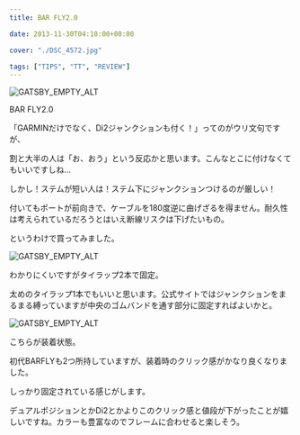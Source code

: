 ---
title: BAR FLY2.0

date: 2013-11-30T04:10:00+00:00

cover: "./DSC_4572.jpg"

tags: ["TIPS", "TT", "REVIEW"]
---

![GATSBY_EMPTY_ALT](./DSC_4572.jpg)

BAR FLY2.0

「GARMINだけでなく、Di2ジャンクションも付く！」ってのがウリ文句ですが、

割と大半の人は「お、おう」という反応かと思います。こんなとこに付けなくてもいいですしね…

しかし！ステムが短い人は！ステム下にジャンクションつけるのが厳しい！

付いてもポートが前向きで、ケーブルを180度逆に曲げざるを得ません。耐久性は考えられているだろうとはいえ断線リスクは下げたいもの。

というわけで買ってみました。

![GATSBY_EMPTY_ALT](./DSC_4578.jpg)

わかりにくいですがタイラップ2本で固定。

太めのタイラップ1本でもいいと思います。公式サイトではジャンクションをまるまる縛っていますが中央のゴムバンドを通す部分に固定すればよいかと。

![GATSBY_EMPTY_ALT](./DSC_4584.jpg)

こちらが装着状態。

初代BARFLYも2つ所持していますが、装着時のクリック感がかなり良くなりました。

しっかり固定されている感じがします。

デュアルポジションとかDi2とかよりこのクリック感と値段が下がったことが嬉しいですね。カラーも豊富なのでフレームに合わせると楽しそう。
